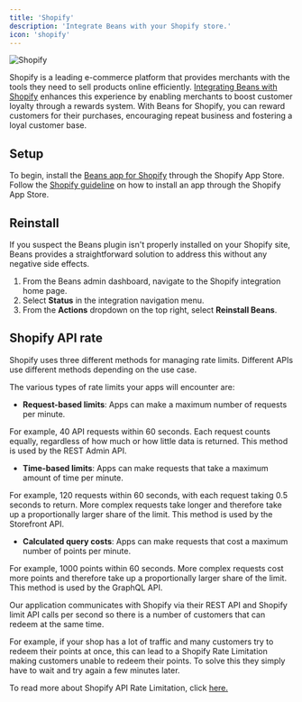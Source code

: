 ```yaml
---
title: 'Shopify'
description: 'Integrate Beans with your Shopify store.'
icon: 'shopify'
---
```


<Frame>
  <img src="/assets/images/integrations/shopify/hero.webp" alt="Shopify" style={{ borderRadius: '0.5rem' }} />
</Frame>

Shopify is a leading e-commerce platform that provides
merchants with the tools they need to sell products online efficiently.
[Integrating Beans with Shopify](https://www.trybeans.com/integrations/radix:shopify)
enhances this experience by enabling merchants to boost
customer loyalty through a rewards system. With Beans for Shopify, you can reward customers for their
purchases, encouraging repeat business and fostering a loyal customer base.

## Setup

To begin, install the [Beans app for Shopify](https://apps.shopify.com/beans)
through the Shopify App Store. Follow the
[Shopify guideline](https://help.shopify.com/en/manual/apps/installing-apps#install-through-the-shopify-app-store)
on how to install an app through the Shopify App Store.

## Reinstall

If you suspect the Beans plugin isn't properly installed on your Shopify site,
Beans provides a straightforward solution to address this without any negative side effects.

1. From the Beans admin dashboard, navigate to the Shopify integration home page.
2. Select **Status** in the integration navigation menu.
3. From the **Actions** dropdown on the top right, select **Reinstall Beans**.

## Shopify API rate

Shopify uses three different methods for managing rate limits. Different APIs use different methods depending on the use
case.

The various types of rate limits your apps will encounter are:

- **Request-based limits**: Apps can make a maximum number of requests per minute.

For example, 40 API requests within 60 seconds. Each request counts equally, regardless of how much or how little data is returned. This method is used by the REST Admin API.

- **Time-based limits**: Apps can make requests that take a maximum amount of time per minute.

For example, 120 requests within 60 seconds, with each request taking 0.5 seconds to return. More complex requests take longer and therefore take up a proportionally larger share of the limit. This method is used by the Storefront API.

- **Calculated query costs**: Apps can make requests that cost a maximum number of points per minute.

For example, 1000 points within 60 seconds. More complex requests cost more points and therefore take up a proportionally larger share of the limit. This method is used by the GraphQL API.

Our application communicates with Shopify via their REST API and Shopify limit API calls per second so there is a number of customers that can redeem at the same time.

For example, if your shop has a lot of traffic and many customers try to redeem their points at once, this can lead to a Shopify Rate Limitation making customers unable to redeem their points. To solve this they simply have to wait and try again a few minutes later.

To read more about Shopify API Rate Limitation, click [here.](https://shopify.dev/docs/api/usage/rate-limits)
